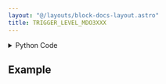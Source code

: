 ```yaml
---
layout: "@/layouts/block-docs-layout.astro"
title: TRIGGER_LEVEL_MDO3XXX
---
```



<PythonDocsDisplay docstring={docstring} />

<details>
<summary>Python Code</summary>

```python
from flojoy import flojoy, DataContainer, Scalar, VisaConnection
from typing import Optional, Literal


@flojoy(inject_connection=True)
def TRIGGER_LEVEL_MDO3XXX(
    connection: VisaConnection,
    trigger_volts: float = 0.1,
    query_set: Literal["query", "set"] = "query",
    default: Optional[DataContainer] = None,
) -> Scalar:
    """The TRIGGER_LEVEL_MDO3XXX node sets the trigger voltage (or queries it).

    The trigger voltage is the level at which an oscilloscope will find the
    start of a signal.

    Requires a CONNECTION_MDO3XXX node at the start of the app to connect with
    the instrument. The VISA address will then be listed under 'connection'.

    This node should also work with compatible Tektronix scopes (untested):
    MDO4xxx, MSO4xxx, and DPO4xxx.

    Parameters
    ----------
    connection: VisaConnection
        The VISA address (requires the CONNECTION_MDO3XXX node).
    trigger_volts: float
        The voltage to set the triggering level to.
    query_set: str
        Whether to query or set the triggering voltage.

    Returns
    -------
    DataContainer
        Scalar: The triggering voltage.
    """

    tek = connection.get_handle()

    match query_set:
        case "query":
            volts = tek.trigger.level()
            c = volts
        case "set":
            tek.trigger.level(trigger_volts)
            c = trigger_volts

    return Scalar(c=c)

```

[Find this Flojoy Block on GitHub](https://github.com/flojoy-ai/blocks/blob/main/blocks/IO/INSTRUMENTS/OSCILLOSCOPES/TEKTRONIX/MDO3XXX/BASIC/TRIGGER_LEVEL_MDO3XXX/TRIGGER_LEVEL_MDO3XXX.py)

</details>

## Example

<GetHelpWidget />

<AppDisplay app={app} blockName="TRIGGER_LEVEL_MDO3XXX" client:visible />



